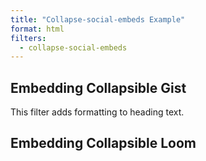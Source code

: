 ```yaml
---
title: "Collapse-social-embeds Example"
format: html
filters:
  - collapse-social-embeds
---
```


## Embedding Collapsible Gist

This filter adds formatting to heading text.


::: {.gist user=sellorm gist_id=20525aff669acafb975b7495b8f2066e}
:::

::: {.gist user=sellorm gist_id=20525aff669acafb975b7495b8f2066e appearance='minimal'}
:::


## Embedding Collapsible Loom

::: {.loom loom_id=8619b03224f74282b6d56cbedbcd3fc6}
:::